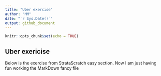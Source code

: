 ```yaml
---
title: "Uber exercise"
author: "MM"
date: "`r Sys.Date()`"
output: github_document
---
```


```r
knitr::opts_chunk$set(echo = TRUE)
```

## Uber exericise

Below is the exercise from StrataScratch easy section. Now I am just having fun working the MarkDown fancy file